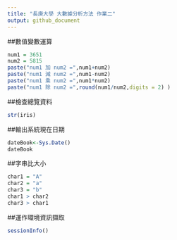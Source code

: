 ```yaml
---
title: "長庚大學 大數據分析方法 作業二"
output: github_document
---
```


##數值變數運算
```r
num1 = 3651
num2 = 5815
paste("num1 加 num2 =",num1+num2) 
paste("num1 減 num2 =",num1-num2)
paste("num1 乘 num2 =",num1*num2)
paste("num1 除 num2 =",round(num1/num2,digits = 2) )
```

##檢查總覽資料
```r
str(iris)
```

##輸出系統現在日期
```r
dateBook<-Sys.Date()
dateBook
```

##字串比大小
```r
char1 = "A"
char2 = "a"
char3 = "b"
char1 > char2
char3 > char1
```

##運作環境資訊擷取
```r
sessionInfo()
```